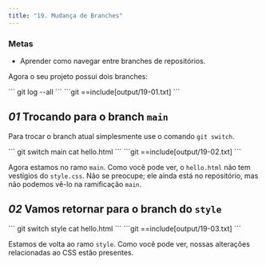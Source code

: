 ```yaml
---
title: "19. Mudança de Branches"
---
```


### Metas

- Aprender como navegar entre branches de repositórios.

Agora o seu projeto possui dois branches:

<Run>
```
git log --all
```
</Run>

<Output>
```git
==include[output/19-01.txt]
```
</Output>

## _01_ Trocando para o branch `main`

Para trocar o branch atual simplesmente use o comando `git switch`.

<Run>
```
git switch main
cat hello.html
```
</Run>

<Output>
```git
==include[output/19-02.txt]
```
</Output>

Agora estamos no ramo `main`. Como você pode ver, o `hello.html` não tem vestígios do `style.css`. Não se preocupe; ele ainda está no repositório, mas não podemos vê-lo na ramificação `main`.

## _02_ Vamos retornar para o branch do `style`

<Run>
```
git switch style
cat hello.html
```
</Run>

<Output>
```git
==include[output/19-03.txt]
```
</Output>

Estamos de volta ao ramo `style`. Como você pode ver, nossas alterações relacionadas ao CSS estão presentes.
